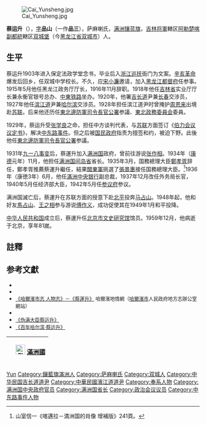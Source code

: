 [[File:Cai_Yunsheng.jpg|thumb]]

'''蔡运升'''（{{bd|1879年||1959年|12月|C蔡}}），[[表字|字]]'''品山'''（一作'''品三'''），萨麻喇氏，[[满洲镶蓝旗|满洲镶蓝旗]]，[[吉林将軍|吉林将軍]]轄区[[阿勒楚喀副都統|阿勒楚喀副都統]]轄区[[双城市|双城堡]]（今[[黑龙江省|黑龙江省]][[双城市|双城市]]）人。

== 生平 ==
蔡运升1903年进入保定法政学堂念书，毕业后入[[浙江省|浙江]][[巡抚|巡抚]]衙门为文案。[[辛亥革命|辛亥革命]]爆发后回乡，任双城中学校长。不久，应[[宋小濂|宋小濂]]邀请，加入[[黑龙江都督府|黑龙江都督府]]任参事。1915年5月他任黑龙江政务厅厅长，1916年11月辞职。1918年他任[[吉林省|吉林省]]实业厅厅长兼永衡官银号总办、[[東清铁路|中東铁路]]坐办。1920年，他署[[吉长道|吉长道]]尹兼[[长春|长春]]交涉员，1927年他任[[滨江道|滨江道]]尹兼[[哈尔滨|哈尔滨]]交涉员。1928年担任滨江道尹时曾掩护[[周恩来|周恩来]]出境赴[[苏联|苏联]]。后来他还历任[[東北邊防軍司令長官公署|東北邊防軍司令長官公署]]参議、[[東北政務委員会|東北政務委員会]]委員。

1929年，蔡运升受[[张学良|张学良]]之命，担任中方谈判代表，与[[苏联|苏联]]方面签订《[[伯力会议议定书|伯力会议议定书]]》，解决[[中东路事件|中东路事件]]。但之后被[[国民政府|国民政府]]指责为擅签和约，被迫下野。此後他任[[東北邊防軍司令長官公署|東北邊防軍司令長官公署]]参議。

1931年[[九一八事变|九一八事变]]后，蔡運升加入[[满洲国|满洲国]]政府，曾前往游说[[张作相|张作相]]。1934年（[[康德_(满洲国)|康德]]元年）11月，他担任[[满洲国|满洲国]][[间岛省|间岛省]]省长。1935年3月，国務總理大臣[[鄭孝胥|鄭孝胥]]辞任，鄭孝胥推薦蔡運升繼任，結果[[關東軍|關東軍]]挑選了[[張景惠|張景惠]]接任国務總理大臣。<ref>山室信一《喀邁拉－満洲国的肖像 增補版》241頁。</ref>1936年（康徳3年）6月，他任[[滿洲中央银行|滿洲中央银行]]副总裁，1937年12月改任外务局长官，1940年5月任经济部大臣，1942年5月任[[滿洲國參議府|参议府]]参议。

满洲国滅亡后，蔡運升在苏联方面的授意下赴[[北平|北平]]投奔[[马占山|马占山]]。1948年起，他和好友[[馬占山|馬占山]]、[[王之相_(法学家)|王之相]]参与游说[[傅作义|傅作义]]，成功促使其在1949年1月和平投降。

[[中华人民共和国|中华人民共和国]]成立后，蔡運升任[[北京市文史研究馆|北京市文史研究馆]]馆员。1959年12月，他病逝于北京，享年81嵗。

== 註釋 ==
{{reflist}}

==参考文獻==
* <span style="font-size:90%;">{{Cite book<!--|Zh-->|author = 徐友春主編|title = 民国人物大辞典 增訂版|year = 2007|publisher = 河北人民出版社|isbn = 978-7-202-03014-1}}</span>
* <span style="font-size:90%;">{{Cite book<!--|Zh-->|author = [[山室信一|山室信一]]|title = 喀邁拉－満洲国的肖像 增補版（キメラ - 満洲国の肖像 増補版）|year = 2004|publisher = [[中央公論新社|中央公論新社]]（[[中公新書|中公新書]]）|isbn = 4-12-191138-5}}</span>
* <span style="font-size:90%;">[http://218.10.232.41:8080/was40/detail?record=26&channelid=55140&presearchword= 《哈爾濱市志 人物志》－《蔡運升》] {{Wayback|url=http://218.10.232.41:8080/was40/detail?record=26&channelid=55140&presearchword= |date=20110716144356 }}哈爾濱地情網（[[哈爾濱市|哈爾濱市]]人民政府地方志辦公室網站）</span>
* <span style="font-size:90%;">{{Cite book<!--|Zh-->|author = 劉寿林等編|title = 民国職官年表|year = 1995|publisher = [[中華書局|中華書局]]|isbn = 7-101-01320-1}}</span>
*<span style="font-size:90%;">[https://web.archive.org/web/20160304215053/http://q.sohu.com/forum/20/topic/2894602 《伪满大臣蔡运升》]</span>
*<span style="font-size:90%;">[http://www.harbin100.com/php/consumer/show.php?id=781 《百年哈尔滨·蔡运升》]{{dead link|date=2018年4月 |bot=InternetArchiveBot |fix-attempted=yes }}</span>

{| class="wikitable" style="margin:0 auto"
|- 
!　[[File:Flag_of_Manchukuo.svg|25px]] [[滿洲國|滿洲國]]
{{先代次代|[[間島省|間島省長]]|<small>1934年11月 - 1936年6月</small>|（創設）|[[金井章次|金井章次]]}}
{{先代次代|外務局長官|<small>1937年12月 - 1940年5月</small>|[[大橋忠一|大橋忠一]]|[[韋煥章|韋煥章]]}}
{{先代次代|經濟大臣|<small>1940年5月 - 1942年9月</small>|[[韓雲階|韓雲階]]|[[阮振鐸|阮振鐸]]}}
|}

{{哈尔滨市市长}}

{{Authority control}}
{{DEFAULTSORT:Cai蔡}}
[[Category:蔡姓|Yun]]
[[Category:鑲藍旗滿洲人|Category:鑲藍旗滿洲人]]
[[Category:萨麻喇氏|Category:萨麻喇氏]]
[[Category:双城人|Category:双城人]]
[[Category:中华民国吉长道道尹|Category:中华民国吉长道道尹]]
[[Category:中華民國濱江道道尹|Category:中華民國濱江道道尹]]
[[Category:奉系人物|Category:奉系人物]]
[[Category:满洲国中央政府官员|Category:满洲国中央政府官员]]
[[Category:满洲国省长|Category:满洲国省长]]
[[Category:政治会议议员|Category:政治会议议员]]
[[Category:中东路事件人物|Category:中东路事件人物]]